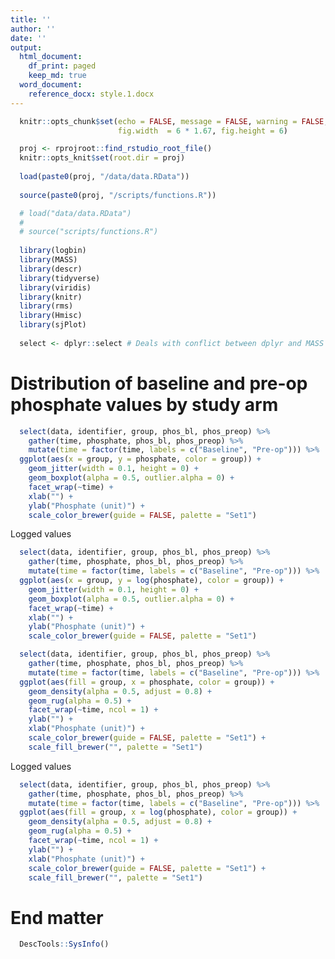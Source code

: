 ```yaml
---
title: ''
author: ''
date: ''
output: 
  html_document:
    df_print: paged
    keep_md: true
  word_document:
    reference_docx: style.1.docx
---
```


```r

  knitr::opts_chunk$set(echo = FALSE, message = FALSE, warning = FALSE, 
                        fig.width  = 6 * 1.67, fig.height = 6)

  proj <- rprojroot::find_rstudio_root_file()
  knitr::opts_knit$set(root.dir = proj)
  
  load(paste0(proj, "/data/data.RData"))
  
  source(paste0(proj, "/scripts/functions.R"))

  # load("data/data.RData")
  # 
  # source("scripts/functions.R")
  
  library(logbin)
  library(MASS)
  library(descr)
  library(tidyverse)
  library(viridis)
  library(knitr)
  library(rms)
  library(Hmisc)
  library(sjPlot)
  
  select <- dplyr::select # Deals with conflict between dplyr and MASS with select

```


# Distribution of baseline and pre-op phosphate values by study arm

```r

  select(data, identifier, group, phos_bl, phos_preop) %>%
    gather(time, phosphate, phos_bl, phos_preop) %>% 
    mutate(time = factor(time, labels = c("Baseline", "Pre-op"))) %>%
  ggplot(aes(x = group, y = phosphate, color = group)) +
    geom_jitter(width = 0.1, height = 0) +
    geom_boxplot(alpha = 0.5, outlier.alpha = 0) +
    facet_wrap(~time) +
    xlab("") +
    ylab("Phosphate (unit)") +
    scale_color_brewer(guide = FALSE, palette = "Set1") 

```

Logged values

```r

  select(data, identifier, group, phos_bl, phos_preop) %>%
    gather(time, phosphate, phos_bl, phos_preop) %>% 
    mutate(time = factor(time, labels = c("Baseline", "Pre-op"))) %>%
  ggplot(aes(x = group, y = log(phosphate), color = group)) +
    geom_jitter(width = 0.1, height = 0) +
    geom_boxplot(alpha = 0.5, outlier.alpha = 0) +
    facet_wrap(~time) +
    xlab("") +
    ylab("Phosphate (unit)") +
    scale_color_brewer(guide = FALSE, palette = "Set1") 

```

```r

  select(data, identifier, group, phos_bl, phos_preop) %>%
    gather(time, phosphate, phos_bl, phos_preop) %>% 
    mutate(time = factor(time, labels = c("Baseline", "Pre-op"))) %>%
  ggplot(aes(fill = group, x = phosphate, color = group)) +
    geom_density(alpha = 0.5, adjust = 0.8) +
    geom_rug(alpha = 0.5) +
    facet_wrap(~time, ncol = 1) +
    ylab("") +
    xlab("Phosphate (unit)") +
    scale_color_brewer(guide = FALSE, palette = "Set1") +
    scale_fill_brewer("", palette = "Set1")


```

Logged values

```r

  select(data, identifier, group, phos_bl, phos_preop) %>%
    gather(time, phosphate, phos_bl, phos_preop) %>% 
    mutate(time = factor(time, labels = c("Baseline", "Pre-op"))) %>%
  ggplot(aes(fill = group, x = log(phosphate), color = group)) +
    geom_density(alpha = 0.5, adjust = 0.8) +
    geom_rug(alpha = 0.5) +
    facet_wrap(~time, ncol = 1) +
    ylab("") +
    xlab("Phosphate (unit)") +
    scale_color_brewer(guide = FALSE, palette = "Set1") +
    scale_fill_brewer("", palette = "Set1")


```


# End matter

```r

  DescTools::SysInfo()

```


